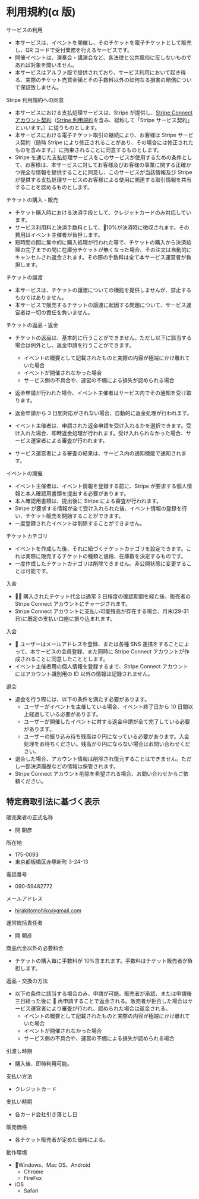 # 利用規約(α 版)

サービスの利用

- 本サービスは、イベントを開催し、そのチケットを電子チケットとして販売し、QR コードで受付業務を行えるサービスです。
- 開催イベントは、演奏会・講演会など、各法律と公共風俗に反しないものであれば対象を問いません。
- 本サービスはアルファ版で提供されており、サービス利用において起き得る、実際のチケット売買金額とその手数料以外の如何なる損害の賠償について保証致しません。

Stripe 利用規約への同意

- 本サービスにおける支払処理サービスは、Stripe が提供し、<a href="https://stripe.com/connect-account/legal">Stripe Connect アカウント契約</a>（<a href="https://stripe.com/legal">Stripe 利用規約</a>を含み、総称して「Stripe サービス契約」といいます。）に従うものとします。
- 本サービスにおける電子チケット取引の継続により、お客様は Stripe サービス契約（随時 Stripe により修正されることがあり、その場合には修正されたものを含みます。）に拘束されることに同意するものとします。
- Stripe を通じた支払処理サービスをこのサービスが使用するための条件として、お客様は、本サービスに対してお客様及びお客様の事業に関する正確かつ完全な情報を提供することに同意し、このサービスが当該情報及び Stripe が提供する支払処理サービスのお客様による使用に関連する取引情報を共有することを認めるものとします。

チケットの購入・販売

- チケット購入時における決済手段として、クレジットカードのみ対応しています。
- サービス利用料と決済手数料として、10%が決済時に徴収されます。その費用はイベント主催者が負担します。
- 短時間の間に集中的に購入処理が行われた等で、チケットの購入から決済処理の完了までの間に在庫分チケットが無くなった場合、その注文は自動的にキャンセルされ返金されます。その際の手数料は全て本サービス運営者が負担します。

チケットの譲渡

- 本サービスは、チケットの譲渡についての機能を提供しませんが、禁止するものではありません。
- 本サービスで販売するチケットの譲渡に起因する問題について、サービス運営者は一切の責任を負いません。

チケットの返品・返金

- チケットの返品は、基本的に行うことができません。ただし以下に該当する場合は例外とし、返金申請を行うことができます。

  - イベントの概要として記載されたものと実際の内容が極端にかけ離れていた場合
  - イベントが開催されなかった場合
  - サービス側の不具合や、運営の不備による損失が認められる場合

- 返金申請が行われた場合、イベント主催者はサービス内でその通知を受け取ります。
- 返金申請から 3 日間対応がされない場合、自動的に返金処理が行われます。
- イベント主催者は、申請された返金申請を受け入れるかを選択できます。受け入れた場合、即時返金処理が行われます。受け入れられなかった場合、サービス運営者による審査が行われます。
- サービス運営者による審査の結果は、サービス内の通知機能で通知されます。

イベントの開催

- イベント主催者は、イベント情報を登録する前に、Stripe が要求する個人情報と本人確認用書類を提出する必要があります。
- 本人確認用書類は、提出後に Stripe による審査が行われます。
- Stripe が要求する情報が全て受け入れられた後、イベント情報の登録を行い、チケット販売を開始することができます。
- 一度登録されたイベントは削除することができません。

チケットカテゴリ

- イベントを作成した後、それに紐づくチケットカテゴリを設定できます。これは実際に販売するチケットの種類と値段、在庫数を決定するものです。
- 一度作成したチケットカテゴリは削除できません。非公開状態に変更することは可能です。

入金

-  購入されたチケット代金は通常 3 日程度の確認期間を経た後、販売者の Stripe Connect アカウントにチャージされます。
- Stripe Connect アカウントに支払い可能残高が存在する場合、月末(29-31 日)に既定の支払い口座に振り込まれます。

入会

-  ユーザーはメールアドレスを登録、または各種 SNS 連携をすることによって、本サービスの会員登録、また同時に Stripe Connect アカウントが作成されることに同意したこととします。
- イベント主催者用の個人情報を登録するまで、Stripe Connect アカウントにはアカウント識別用の ID 以外の情報は記録されません。

退会

- 退会を行う際には、以下の条件を満たす必要があります。
  - ユーザーがイベントを主催している場合、イベント終了日から 10 日間以上経過している必要があります。
  - ユーザーが開催したイベントに対する返金申請が全て完了している必要があります。
  - ユーザーの振り込み待ち残高は０円になっている必要があります。入金処理をお待ちください。残高が０円にならない場合はお問い合わせください。
- 退会した場合、アカウント情報は削除され復元することはできません。ただし一部決済履歴などの情報は保管されます。
- Stripe Connect アカウント削除を希望される場合、お問い合わせからご依頼ください。

## 特定商取引法に基づく表示

販売業者の正式名称

- 開 朝彦

所在地

- 175-0093
- 東京都板橋区赤塚新町 3-24-13

電話番号

- 090-59482772

メールアドレス

- hirakitomohiko@gmail.com

運営統括責任者

- 開 朝彦

商品代金以外の必要料金

- チケットの購入毎に手数料が 10%含まれます。手数料はチケット販売者が負担します。

返品・交換の方法

- 以下の条件に該当する場合のみ、申請が可能。販売者が承認、または申請後三日経った後に  再申請することで返金される。販売者が拒否した場合はサービス運営者により審査が行われ、認められた場合は返金される。
  - イベントの概要として記載されたものと実際の内容が極端にかけ離れていた場合
  - イベントが開催されなかった場合
  - サービス側の不具合や、運営の不備による損失が認められる場合

引渡し時期

- 購入後、即時利用可能。

支払い方法

- クレジットカード

支払い時期

- 各カード会社引き落とし日

販売価格

- 各チケット販売者が定めた価格による。

動作環境

- Windows、Mac OS、Android
  - Chrome
  - FireFox
- iOS
  - Safari
